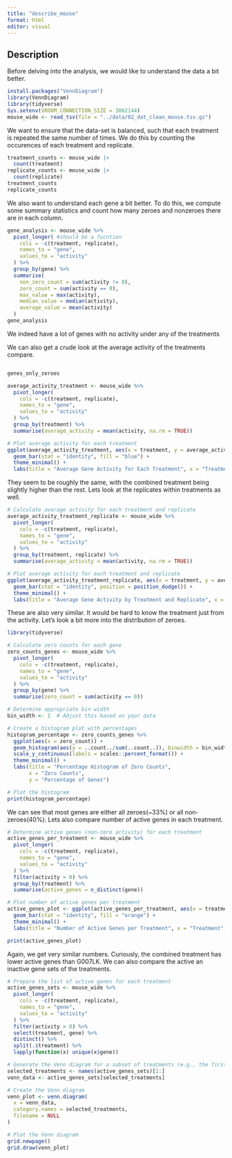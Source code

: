 ```yaml
---
title: "describe_mouse"
format: html
editor: visual
---
```


## Description

Before delving into the analysis, we would like to understand the data a bit better.

```r
install.packages("VennDiagram")
library(VennDiagram)
library(tidyverse)
Sys.setenv(VROOM_CONNECTION_SIZE = 3062144)
mouse_wide <- read_tsv(file = "../data/02_dat_clean_mouse.tsv.gz")
```

We want to ensure that the data-set is balanced, such that each treatment is repeated the same number of times. We do this by counting the occurences of each treatment and replicate.

```r
treatment_counts <- mouse_wide |>
  count(treatment)
replicate_counts <- mouse_wide |>
  count(replicate)
treatment_counts
replicate_counts
```

We also want to understand each gene a bit better. To do this, we compute some summary statistics and count how many zeroes and nonzeroes there are in each column.

```r
gene_analysis <- mouse_wide %>%
  pivot_longer( #should be a fucntion
    cols = -c(treatment, replicate),
    names_to = "gene",
    values_to = "activity"
  ) %>%
  group_by(gene) %>%
  summarise(
    non_zero_count = sum(activity != 0),
    zero_count = sum(activity == 0),
    max_value = max(activity),
    median_value = median(activity),
    average_value = mean(activity)
  )
gene_analysis
```

We indeed have a lot of genes with no activity under any of the treatments

We can also get a crude look at the average activity of the treatments compare.

```r

```

```r

genes_only_zeroes
```

```r
average_activity_treatment <- mouse_wide %>%
  pivot_longer(
    cols = -c(treatment, replicate),
    names_to = "gene",
    values_to = "activity"
  ) %>%
  group_by(treatment) %>%
  summarise(average_activity = mean(activity, na.rm = TRUE))

# Plot average activity for each treatment
ggplot(average_activity_treatment, aes(x = treatment, y = average_activity)) +
  geom_bar(stat = "identity", fill = "blue") +
  theme_minimal() +
  labs(title = "Average Gene Activity for Each Treatment", x = "Treatment", y = "Average Activity")
```

They seem to be roughly the same, with the combined treatment being slightly higher than the rest. Lets look at the replicates within treatments as well.

```r
# Calculate average activity for each treatment and replicate
average_activity_treatment_replicate <- mouse_wide %>%
  pivot_longer(
    cols = -c(treatment, replicate),
    names_to = "gene",
    values_to = "activity"
  ) %>%
  group_by(treatment, replicate) %>%
  summarise(average_activity = mean(activity, na.rm = TRUE))

# Plot average activity for each treatment and replicate
ggplot(average_activity_treatment_replicate, aes(x = treatment, y = average_activity, fill = replicate)) +
  geom_bar(stat = "identity", position = position_dodge()) +
  theme_minimal() +
  labs(title = "Average Gene Activity by Treatment and Replicate", x = "Treatment", y = "Average Activity")

```

These are also very similar. It would be hard to know the treatment just from the activity. Let's look a bit more into the distribution of zeroes.

```r
library(tidyverse)

# Calculate zero counts for each gene
zero_counts_genes <- mouse_wide %>%
  pivot_longer(
    cols = -c(treatment, replicate),
    names_to = "gene",
    values_to = "activity"
  ) %>%
  group_by(gene) %>%
  summarise(zero_count = sum(activity == 0))

# Determine appropriate bin width
bin_width <- 1  # Adjust this based on your data

# Create a histogram plot with percentages
histogram_percentage <- zero_counts_genes %>%
  ggplot(aes(x = zero_count)) +
  geom_histogram(aes(y = ..count../sum(..count..)), binwidth = bin_width, fill = "green") +
  scale_y_continuous(labels = scales::percent_format()) +
  theme_minimal() +
  labs(title = "Percentage Histogram of Zero Counts",
       x = "Zero Counts",
       y = "Percentage of Genes")

# Plot the histogram
print(histogram_percentage)


```

We can see that most genes are either all zeroes(\~33%) or all non-zeroes(40%). Lets also compare number of active genes in each treatment.

```r

# Determine active genes (non-zero activity) for each treatment
active_genes_per_treatment <- mouse_wide %>%
  pivot_longer(
    cols = -c(treatment, replicate),
    names_to = "gene",
    values_to = "activity"
  ) %>%
  filter(activity > 0) %>%
  group_by(treatment) %>%
  summarise(active_genes = n_distinct(gene))

# Plot number of active genes per treatment
active_genes_plot <- ggplot(active_genes_per_treatment, aes(x = treatment, y = active_genes)) +
  geom_bar(stat = "identity", fill = "orange") +
  theme_minimal() +
  labs(title = "Number of Active Genes per Treatment", x = "Treatment", y = "Number of Active Genes")

print(active_genes_plot)

```

Again, we get very similar numbers. Curiously, the combined treatment has lower active genes than G007LK. We can also compare the active an inactive gene sets of the treatments.

```r


# Prepare the list of active genes for each treatment
active_genes_sets <- mouse_wide %>%
  pivot_longer(
    cols = -c(treatment, replicate),
    names_to = "gene",
    values_to = "activity"
  ) %>%
  filter(activity > 0) %>%
  select(treatment, gene) %>%
  distinct() %>%
  split(.$treatment) %>%
  lapply(function(x) unique(x$gene))

# Generate the Venn diagram for a subset of treatments (e.g., the first three)
selected_treatments <- names(active_genes_sets)[1:]
venn_data <- active_genes_sets[selected_treatments]

# Create the Venn diagram
venn_plot <- venn.diagram(
  x = venn_data,
  category.names = selected_treatments,
  filename = NULL
)

# Plot the Venn diagram
grid.newpage()
grid.draw(venn_plot)

```
